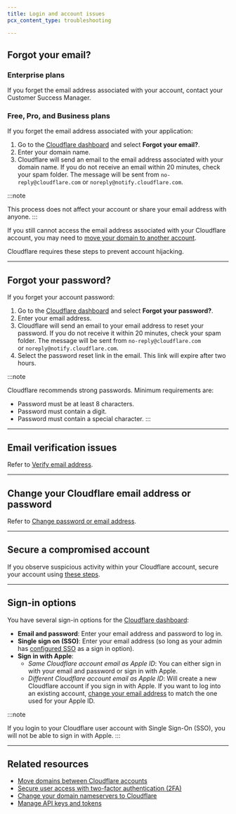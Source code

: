 ```yaml
---
title: Login and account issues
pcx_content_type: troubleshooting

---
```


## Forgot your email?

### Enterprise plans

If you forget the email address associated with your account, contact your Customer Success Manager.

### Free, Pro, and Business plans

If you forget the email address associated with your application:

1. Go to the [Cloudflare dashboard](https://dash.cloudflare.com/login) and select **Forgot your email?**.
2. Enter your domain name.
3. Cloudflare will send an email to the email address associated with your domain name. If you do not receive an email within 20 minutes, check your spam folder. The message will be sent from `no-reply@cloudflare.com` or `noreply@notify.cloudflare.com`.

:::note

This process does not affect your account or share your email address with anyone. 
:::

If you still cannot access the email address associated with your Cloudflare account, you may need to [move your domain to another account](/fundamentals/setup/manage-domains/move-domain/).

Cloudflare requires these steps to prevent account hijacking.

***

## Forgot your password?

If you forget your account password:

1. Go to the [Cloudflare dashboard](https://dash.cloudflare.com/login) and select **Forgot your password?**.
2. Enter your email address.
3. Cloudflare will send an email to your email address to reset your password. If you do not receive it within 20 minutes, check your spam folder. The message will be sent from `no-reply@cloudflare.com` or `noreply@notify.cloudflare.com`.
4. Select the password reset link in the email. This link will expire after two hours.

:::note


Cloudflare recommends strong passwords. Minimum requirements are:

* Password must be at least 8 characters.
* Password must contain a digit.
* Password must contain a special character. 
  :::

***

## Email verification issues

Refer to [Verify email address](/fundamentals/setup/account/verify-email-address/).

***

## Change your Cloudflare email address or password

Refer to [Change password or email address](/fundamentals/subscriptions-and-billing/change-password-or-email/).

***

## Secure a compromised account

If you observe suspicious activity within your Cloudflare account, secure your account using [these steps](/fundamentals/setup/account/account-security/secure-a-compromised-account/).

***

## Sign-in options

You have several sign-in options for the [Cloudflare dashboard](https://dash.cloudflare.com/login):

* **Email and password**: Enter your email address and password to log in.
* **Single sign on (SSO)**: Enter your email address (so long as your admin has [configured SSO](/cloudflare-one/applications/configure-apps/dash-sso-apps/) as a sign in option).
* **Sign in with Apple**:
  * *Same Cloudflare account email as Apple ID*: You can either sign in with your email and password or sign in with Apple.
  * *Different Cloudflare account email as Apple ID*: Will create a new Cloudflare account if you sign in with Apple. If you want to log into an existing account, [change your email address](/fundamentals/setup/account/account-security/login-and-account-issues/) to match the one used for your Apple ID.

:::note

If you login to your Cloudflare user account with Single Sign-On (SSO), you will not be able to sign in with Apple. 
:::

***

## Related resources

* [Move domains between Cloudflare accounts](/fundamentals/setup/manage-domains/move-domain/)
* [Secure user access with two-factor authentication (2FA)](/fundamentals/setup/account/account-security/2fa/)
* [Change your domain nameservers to Cloudflare](/dns/zone-setups/full-setup/setup)
* [Manage API keys and tokens](/fundamentals/api/get-started/)

